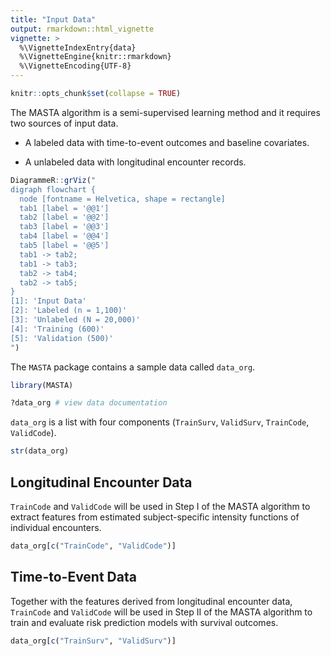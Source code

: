 ```yaml
---
title: "Input Data"
output: rmarkdown::html_vignette
vignette: >
  %\VignetteIndexEntry{data}
  %\VignetteEngine{knitr::rmarkdown}
  %\VignetteEncoding{UTF-8}
---
```


```r
knitr::opts_chunk$set(collapse = TRUE)
```

The MASTA algorithm is a semi-supervised learning method and it requires two sources of input data.

- A labeled data with time-to-event outcomes and baseline covariates.

- A unlabeled data with longitudinal encounter records.

```r
DiagrammeR::grViz("
digraph flowchart {
  node [fontname = Helvetica, shape = rectangle]        
  tab1 [label = '@@1']
  tab2 [label = '@@2']
  tab3 [label = '@@3']
  tab4 [label = '@@4']
  tab5 [label = '@@5']
  tab1 -> tab2;
  tab1 -> tab3;
  tab2 -> tab4;
  tab2 -> tab5;
}
[1]: 'Input Data'
[2]: 'Labeled (n = 1,100)'
[3]: 'Unlabeled (N = 20,000)'
[4]: 'Training (600)'
[5]: 'Validation (500)'
")
```

The `MASTA` package contains a sample data called `data_org`.

```r
library(MASTA)
```

```r
?data_org # view data documentation
```

`data_org` is a list with four components (`TrainSurv`, `ValidSurv`, `TrainCode`, `ValidCode`).

```r
str(data_org)
```

## Longitudinal Encounter Data

`TrainCode` and `ValidCode` will be used in Step I of the MASTA algorithm to extract features from estimated subject-specific intensity functions of individual encounters.

```r
data_org[c("TrainCode", "ValidCode")]
```

## Time-to-Event Data

Together with the features derived from longitudinal encounter data, `TrainCode` and `ValidCode` will be used in Step II of the MASTA algorithm to train and evaluate risk prediction models with survival outcomes.

```r
data_org[c("TrainSurv", "ValidSurv")]
```
